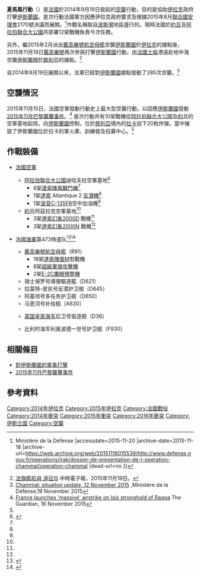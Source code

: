 {{expand|time=2015-11-15T00:05:02+00:00}}
{{noteTA
|1=zh-hans:弗朗索瓦·奥朗德; zh-hk:弗朗索瓦·奧朗德; zh-tw:法蘭索瓦·歐蘭德;
|2=zh-hans:达索; zh-hk:達索; zh-tw:達梭;
|3=zh-hans:阿拉伯联合酋长国; zh-hk:阿聯酋; zh-tw:阿拉伯聯合大公國;
}}
{{Infobox military conflict 
|partof=[[反恐戰爭|反恐戰爭]]與<br>[[對伊斯蘭國的軍事打擊|對伊斯蘭國的軍事打擊]]
|image= [[File:Operation_Inherent_Resolve_150303-N-TP834-245.jpg|300px]]
|caption= 一架隸屬法國海軍航空隊11F中隊的[[陣風戰機|陣風戰機]]降落於美國海軍[[卡爾文森號航空母艦|卡爾文森號航空母艦]]甲板上。 (攝於2015年3月3日)
|date= 2014年9月19日 – 至今<br>({{Age in months, weeks and days|month1=09|day1=19|year1=2014}})
|place=[[伊拉克|伊拉克]]、[[敘利亞|敘利亞]]<ref>{{cite web|url=http://www.bbc.com/news/world-middle-east-34372892|title=IS conflict: France launches air strikes in Syria|publisher=BBC|date=2015-09-27|accessdate=2015-09-27|archive-date=2015-09-27|archive-url=https://web.archive.org/web/20150927072713/http://www.bbc.com/news/world-middle-east-34372892|dead-url=no}}</ref>
|status=進行中
*法國空襲[[伊斯蘭國|伊斯蘭國]]在[[伊拉克|伊拉克]]及[[敘利亞|敘利亞]]的領地。
*法國透過空中行動收集有關[[伊斯蘭國|伊斯蘭國]]的情報。
|combatant1={{flag|France}} 
|combatant2={{Flagdeco|Islamic State of Iraq and the Levant}}[[伊斯蘭國|伊斯蘭國]]
|commander1={{flagicon|France}} [[弗朗索瓦·奥朗德|弗朗索瓦·奥朗德]]<br/>{{flagicon|France}} {{link-en|丹尼斯·麥錫爾|Denis Mercier}}
|commander2={{Flagdeco|Islamic State of Iraq and the Levant}} [[阿布·贝克尔·巴格达迪|阿布·贝克尔·巴格达迪]] <br>{{flagicon|Islamic State of Iraq and the Levant}} {{le|Abu Ala al-Afri}}<ref name="Deputy leader assumes command of ISIL">{{cite news |url=http://www.businessinsider.com/report-a-former-physics-teacher-is-now-leading-isis-2015-4 |title=Report: A former physics teacher favored by Osama bin Laden is now leading ISIS |last=Engel |first=Pamela |work=Business Insider |date=23 April 2015 |accessdate=29 April 2015 |archive-date=2018-12-25 |archive-url=https://web.archive.org/web/20181225121523/https://www.businessinsider.com/report-a-former-physics-teacher-is-now-leading-isis-2015-4 |dead-url=no }}</ref>
|strength1='''法國軍方公佈數目'''<ref>截至2015年11月，[http://www.defense.gouv.fr/operations/irak/dossier-de-presentation-de-l-operation-chammal/operation-chammal Opération Chammal|Ministère de la Défense] {{Wayback|url=http://www.defense.gouv.fr/operations/irak/dossier-de-presentation-de-l-operation-chammal/operation-chammal |date=20151118015539 }}</ref> <br>
空軍:
*12架[[戰鬥機|戰鬥機]]
*1架[[反潛機|反潛機]]
*1架[[空中加油機|空中加油機]]
海軍:
*1艘[[航空母艦|航空母艦]]
**18架艦載[[戰鬥機|戰鬥機]]
**8架艦載[[攻擊機|攻擊機]]
**2架艦載[[預警機|預警機]]
*1艘導彈驅逐艦
3500名士兵
|strength2='''美國情報機構估計'''（2015年1月）<br>
約9,000至18,000人之間（美國情報機構估計，2015年1月）<ref>Barbara Starr, [http://www.cnn.com/2015/01/22/politics/us-officials-say-6000-isis-fighters-killed-in-battles/ U.S. officials say 6,000 ISIS fighters killed in battles] {{Wayback|url=http://www.cnn.com/2015/01/22/politics/us-officials-say-6000-isis-fighters-killed-in-battles/ |date=20170728114739 }}, CNN (January 22, 2015).</ref><br>'''CIA估計'''（2014年9月）：<br>20,000至31,500人<ref>[http://www.aljazeera.com/news/middleeast/2014/09/cia-triples-number-islamic-state-fighters-201491232912623733.html CIA says IS numbers underestimated] {{Wayback|url=http://www.aljazeera.com/news/middleeast/2014/09/cia-triples-number-islamic-state-fighters-201491232912623733.html |date=20171009225436 }}, Al Jazeera (September 12, 2014).</ref>
|casualties1=1名{{le|法國特種部隊|Special Operations Command (France)}}隊員死亡<br>2名法國士兵受傷<ref>{{cite web|url=https://www.reuters.com/article/us-france-iraq-iraq-idUSKCN12B2QI|title=Islamic State drone kills two Kurdish fighters, wounds two French soldiers|date=12 October 2016|access-date=4 July 2017|via=Reuters|archive-date=2022-03-25|archive-url=https://web.archive.org/web/20220325152431/https://www.reuters.com/article/us-france-iraq-iraq-idUSKCN12B2QI|dead-url=no}}</ref>
|casualties2=1000名以上[[伊斯蘭國|伊斯蘭國]]份子死亡<br>摧毀1個倉庫
}}
{{Campaignbox 伊拉克內戰}}
'''夏馬風行動'''（{{lang-fr|Opération Chammal}}）是[[法國|法國]]於2014年9月19日發起的[[空襲|空襲]]行動，目的是協助[[伊拉克|伊拉克]]政府打擊[[伊斯蘭國|伊斯蘭國]]。是次行動法國軍方因應伊拉克政府要求及根據2015年8月[[聯合國安理會|聯合國安理會]]2170號決議而展開。<ref>{{Cite web |url=http://www.defense.gouv.fr/operations/irak/dossier-de-presentation-de-l-operation-chammal/operation-chammal |title=Opération Chammal{{!}}Ministère de la Défense |accessdate=2015-11-20 |archive-date=2015-11-18 |archive-url=https://web.archive.org/web/20151118015539/http://www.defense.gouv.fr/operations/irak/dossier-de-presentation-de-l-operation-chammal/operation-chammal |dead-url=no }}</ref>作戰名稱取自[[波斯灣|波斯灣]]地區盛行的{{Link-en|夏馬風|Shamal (wind)}}。現時法國於[[約旦|約旦]]及[[阿拉伯聯合大公國|阿拉伯聯合大公國]]共部署12架戰機負責今次任務。

另外，繼2015年2月派出[[戴高樂號航空母艦|戴高樂號航空母艦]]空襲[[伊斯蘭國|伊斯蘭國]]於[[伊拉克|伊拉克]]的據點後，2015年11月18日[[戴高樂號|戴高樂號]]再次參與打擊[[伊斯蘭國|伊斯蘭國]]行動。由[[法國|法國]][[土倫|土倫]]港遠赴地中海空襲[[伊斯蘭國|伊斯蘭國]]於[[敘利亞|敘利亞]]的據點。<ref>[http://www.chinatimes.com/newspapers/20151119000439-260102 法旗艦航母 遠征IS] {{Wayback|url=http://www.chinatimes.com/newspapers/20151119000439-260102 |date=20151119153534 }}中時電子報，2015年11月19日。</ref>

自2014年9月19日展開以來，法軍已經對[[伊斯蘭國|伊斯蘭國]]據點發動了285次空襲。<ref>[http://www.defense.gouv.fr/english/content/view/full/423891# Chammal: situation update, 12 November 2015] {{Wayback|url=http://www.defense.gouv.fr/english/content/view/full/423891 |date=20151120150334 }},Ministère de la Défense,19 November 2015</ref>

== 空襲情況 ==
2015年11月15日，法國空軍發動行動史上最大型空襲行動，以回應[[伊斯蘭國|伊斯蘭國]]發動[[2015年11月巴黎襲擊事件|2015年11月巴黎襲擊事件]]。<ref name="FLMAOIS">[http://www.theguardian.com/world/2015/nov/16/france-launches-massive-airstrike-on-isis-stronghold-in-syria-after-paris-attack France launches 'massive' airstrike on Isis stronghold of Raqqa] {{Wayback|url=http://www.theguardian.com/world/2015/nov/16/france-launches-massive-airstrike-on-isis-stronghold-in-syria-after-paris-attack |date=20151120005907 }}The Guardian, 16 November 2015</ref>
是次行動共有10架戰機從[[阿拉伯聯合大公國|阿拉伯聯合大公國]]及[[約旦|約旦]]的空軍基地起飛，向[[伊斯蘭國|伊斯蘭國]]控制，位於[[敘利亞|敘利亞]]境內的[[拉卡|拉卡]]投下20枚炸彈。當中摧毀了伊斯蘭國位於拉卡的軍火庫、訓練營及招募中心。<ref name="FLMAOIS" />

== 作戰裝備 ==
*{{flagicon|France|air force}}[[法國空軍|法國空軍]]
**[[阿拉伯聯合大公國|阿拉伯聯合大公國]]迪哈夫拉空軍基地<ref name="AFM15">{{cite book|title=[[AirForces_Monthly|AirForces Monthly]]|year=November 2015|publisher=[[Key_Publishing|Key Publishing Ltd]]|location=[[Stamford,_Lincolnshire|Stamford]], Lincolnshire, England|page=7}}</ref>
***6架[[達索|達索]][[陣風戰鬥機|陣風戰鬥機]]<ref name="AFM15" />
***1架[[達索|達索]] Atlantique 2 [[反潛機|反潛機]]<ref name="AFM15" />
***1架[[波音|波音]][[KC-135|C-135FR]]空中加油機<ref name="AFM15" />
**[[約旦|約旦]]阿茲拉克空軍基地<ref name="AFM15" />
***3架[[達索|達索]][[幻象2000|幻象2000]]D 戰機<ref name="AFM15" />
***3架[[達索|達索]][[幻象2000|幻象2000]]N 戰機<ref name="AFM15" />
*{{flagicon|France|naval}}[[法國海軍|法國海軍]]第473特遣队<ref>{{cite web|url=http://www.bbc.co.uk/news/world-europe-34738177|title=France to deploy largest warship in mission against IS|publisher=BBC|date=5 November 2015|accessdate=16 November 2015|archive-date=2015-11-08|archive-url=https://web.archive.org/web/20151108013218/http://www.bbc.co.uk/news/world-europe-34738177|dead-url=no}}</ref><ref>{{cite web|url=http://www.actunautique.com/2015/11/le-porte-avons-charles-de-gaulle-a-quitte-toulon-83-pour-la-mediterranee-orientale.html|title=Le porte-avions Charles de Gaulle a quitté Toulon (83) pour la Méditerranée orientale|accessdate=2015-11-23|archive-date=2015-11-24|archive-url=https://web.archive.org/web/20151124052205/http://www.actunautique.com/2015/11/le-porte-avons-charles-de-gaulle-a-quitte-toulon-83-pour-la-mediterranee-orientale.html|dead-url=no}}</ref>
**[[戴高樂號航空母艦|戴高樂號航空母艦]]（R91）
***18架[[達索|達索]][[陣風戰鬥機|陣風]]M型戰機
***8架[[超級軍旗攻擊機|超級軍旗攻擊機]]
***2架[[E-2空中預警機|E-2C鷹眼預警機]]
**骑士保罗号導彈驅逐艦（D621）
**拉莫特-皮凯号反潜护卫舰（D645）
**阿基坦号多任务护卫舰（D650）
**马恩河号补给舰（A630）
**{{flagicon|UK|naval}}[[英国皇家海军|英国皇家海军]]后卫号驱逐舰（D36）
**{{flagicon|Belgium|naval}}比利时海军利奥波德一世号护卫舰（F930）

== 相關條目 ==
* [[對伊斯蘭國的軍事打擊|對伊斯蘭國的軍事打擊]]
* [[2015年11月巴黎襲擊事件|2015年11月巴黎襲擊事件]]

== 參考資料 ==
{{Reflist}}

{{DEFAULTSORT:Chammal, Operation}}
[[Category:2014年伊拉克|Category:2014年伊拉克]]
[[Category:2015年伊拉克|Category:2015年伊拉克]]
[[Category:法國戰役|Category:法國戰役]]
[[Category:2014年衝突|Category:2014年衝突]]
[[Category:2015年衝突|Category:2015年衝突]]
[[Category:2016年衝突|Category:2016年衝突]]
[[Category:伊斯兰国|Category:伊斯兰国]]
[[Category:空襲|Category:空襲]]